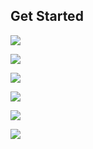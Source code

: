 

## Get Started

<Row>

<Column colLg={4} colMd={4} noGutterMdLeft>
<ArticleCard
    color="dark"
    title="Overview"
    subTitle="App Mod Workshop Overview"
    href="/overview"
    >

![](../images/concepts.jpg)

</ArticleCard>
</Column>

<Column colLg={4} colMd={4} noGutterMdLeft>
<ArticleCard
    color="dark"
    title="Early Sales Demos"
    subTitle="Videos and Clickthru Demos for your early sales meetings"
    href="/esd"
    >

![](../images/prereqs.jpg)

</ArticleCard>

</Column>

<Column colLg={4} colMd={4} noGutterMdLeft>
<ArticleCard
    color="dark"
    title="Get Started with CP4I on ROKS"
    subTitle="Setup your own App Mod Workshop environment in ROKS for live demos"
    href="/cp4i-on-roks"
    >

![](../images/multi-cloud.jpg)

</ArticleCard>
</Column>
</Row>

<Row>

<Column colLg={4} colMd={4} noGutterMdLeft>
<ArticleCard
    color="dark"
    title="Sales Demos"
    subTitle="Usecase driven Sales Demos"
    href="/community"
    >

![](../images/lecture-cloud.jpg)

</ArticleCard>

</Column>

<Column colLg={4} colMd={4} noGutterMdLeft>
<ArticleCard
    color="dark"
    title="Learn with Labs"
    subTitle="Explore or Demo App Mod Workshop Capabilities"
    href="/tutorials"
    >

![](../images/activities.jpg)

</ArticleCard>
</Column>
<Column colLg={4} colMd={4} noGutterMdLeft>
<ArticleCard
    color="dark"
    title="Contribute"
    subTitle="Submit your requests or contributions"
    href="/contribute"
    >

![](../images/resources.jpg)

</ArticleCard>
</Column>
</Row>
